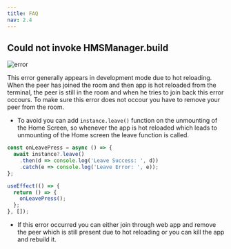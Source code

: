 ```yaml
---
title: FAQ
nav: 2.4
---
```


## Could not invoke HMSManager.build

![error](https://user-images.githubusercontent.com/56931905/174788439-53a39a54-847e-46f7-9104-7524b1547992.jpg)

This error generally appears in development mode due to hot reloading. When the peer has joined the room and then app is hot reloaded from the terminal, the peer is still in the room and when he tries to join back this error occours. To make sure this error does not occour you have to remove your peer from the room. 
* To avoid you can add `instance.leave()` function on the unmounting of the Home Screen, so whenever the app is hot reloaded which leads to unmounting of the Home screen the leave function is called.
```js
const onLeavePress = async () => {
  await instance?.leave()
    .then(d => console.log('Leave Success: ', d))
    .catch(e => console.log('Leave Error: ', e));
};

useEffect(() => {
  return () => {
    onLeavePress();
  };
}, []);
```
* If this error occurred you can either join through web app and remove the peer which is still present due to hot reloading or you can kill the app and rebuild it.
